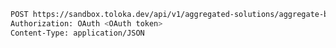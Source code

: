 ```bash
POST https://sandbox.toloka.dev/api/v1/aggregated-solutions/aggregate-by-pool
Authorization: OAuth <OAuth token>
Content-Type: application/JSON
```